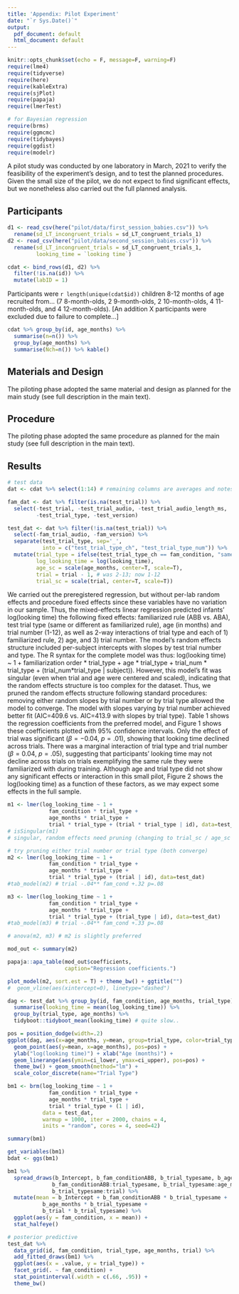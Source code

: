 ```yaml
---
title: 'Appendix: Pilot Experiment'
date: "`r Sys.Date()`"
output:
  pdf_document: default
  html_document: default
---
```


```r
knitr::opts_chunk$set(echo = F, message=F, warning=F)
require(lme4)
require(tidyverse)
require(here)
require(kableExtra)
require(sjPlot)
require(papaja)
require(lmerTest)

# for Bayesian regression
require(brms)
require(ggmcmc)
require(tidybayes)
require(ggdist)
require(modelr)
```

A pilot study was conducted by one laboratory in March, 2021 to verify the feasibility of the experiment's design, and to test the planned procedures.
Given the small size of the pilot, we do not expect to find significant effects, but we nonetheless also carried out the full planned analysis.

## Participants

```r
d1 <- read_csv(here("pilot/data/first_session_babies.csv")) %>%
  rename(sd_LT_incongruent_trials = sd_LT_congruent_trials_1) 
d2 <- read_csv(here("pilot/data/second_session_babies.csv")) %>%
  rename(sd_LT_incongruent_trials = sd_LT_congruent_trials_1,
         looking_time = `looking time`) 

cdat <- bind_rows(d1, d2) %>%
  filter(!is.na(id)) %>%
  mutate(labID = 1)
```

Participants were `r length(unique(cdat$id))` children 8-12 months of age recruited from...
(7 8-month-olds, 2 9-month-olds, 2 10-month-olds, 4 11-month-olds, and 4 12-month-olds).
[An addition X participants were excluded due to failure to complete...]

```r
cdat %>% group_by(id, age_months) %>% 
  summarise(n=n()) %>%
  group_by(age_months) %>%
  summarise(Nch=n()) %>% kable()
```

## Materials and Design


The piloting phase adopted the same material and design as planned for the main study (see full description in the main text).


## Procedure

The piloting phase adopted the same procedure as planned for the main study (see full description in the main text).

## Results

```r
# test data
dat <- cdat %>% select(1:14) # remaining columns are averages and notes

fam_dat <- dat %>% filter(is.na(test_trial)) %>% 
  select(-test_trial, -test_trial_audio, -test_trial_audio_length_ms, 
         -test_trial_type, -test_version)

test_dat <- dat %>% filter(!is.na(test_trial)) %>% 
  select(-fam_trial_audio, -fam_version) %>%
  separate(test_trial_type, sep='_', 
           into = c("test_trial_type_ch", "test_trial_type_num")) %>%
  mutate(trial_type = ifelse(test_trial_type_ch == fam_condition, "same", "different"),
         log_looking_time = log(looking_time),
         age_sc = scale(age_months, center=T, scale=T),
         trial = trial - 1, # was 2-13; now 1-12
         trial_sc = scale(trial, center=T, scale=T))
```


We carried out the preregistered regression, but without per-lab random effects and procedure fixed effects since these variables have no variation in our sample. 
Thus, the mixed-effects linear regression predicted infants' log(looking time) the following fixed effects: familiarized rule (ABB vs. ABA), test trial type (same or different as familiarized rule), age (in months) and trial number (1-12), as well as 2-way interactions of trial type and each of 1) familiarized rule, 2) age, and 3) trial number.
The model's random effects structure included per-subject intercepts with slopes by test trial number and type.
The R syntax for the complete model was thus: log(looking time) ~ 1 + familiarization order * trial_type + age * trial_type + trial_num * trial_type + (trial_num*trial_type | subject)).
However, this model's fit was singular (even when trial and age were centered and scaled), indicating that the random effects structure is too complex for the dataset. 
Thus, we pruned the random effects structure following standard procedures: removing either random slopes by trial number or by trial type allowed the model to converge. 
The model with slopes varying by trial number achieved better fit (AIC=409.6 vs. AIC=413.9 with slopes by trial type).
Table 1 shows the regression coefficients from the preferred model, and Figure 1 shows these coefficients plotted with 95% confidence intervals.
Only the effect of trial was significant ($\beta = -0.04$, $p=.01$), showing that looking time declined across trials.
There was a marginal interaction of trial type and trial number ($\beta = 0.04$, $p=.05$), suggesting that participants' looking time may not decline across trials on trials exemplifying the same rule they were familiarized with during training.
Although age and trial type did not show any significant effects or interaction in this small pilot, Figure 2 shows the log(looking time) as a function of these factors, as we may expect some effects in the full sample.

```r
m1 <- lmer(log_looking_time ~ 1 + 
             fam_condition * trial_type +
             age_months * trial_type +
             trial * trial_type + (trial * trial_type | id), data=test_dat)
# isSingular(m1)
# singular, random effects need pruning (changing to trial_sc / age_sc did not help)

# try pruning either trial number or trial type (both converge)
m2 <- lmer(log_looking_time ~ 1 + 
             fam_condition * trial_type +
             age_months * trial_type +
             trial * trial_type + (trial | id), data=test_dat)
#tab_model(m2) # trial -.04** fam_cond +.32 p=.08

m3 <- lmer(log_looking_time ~ 1 + 
             fam_condition * trial_type +
             age_months * trial_type +
             trial * trial_type + (trial_type | id), data=test_dat)
#tab_model(m3) # trial -.04** fam_cond +.33 p=.08

# anova(m2, m3) # m2 is slightly preferred

mod_out <- summary(m2)

papaja::apa_table(mod_out$coefficients, 
                  caption="Regression coefficients.")
```

```r
plot_model(m2, sort.est = T) + theme_bw() + ggtitle("")  
#  geom_vline(aes(xintercept=0), linetype="dashed")
```

```r
dag <- test_dat %>% group_by(id, fam_condition, age_months, trial_type) %>%
  summarise(looking_time = mean(log_looking_time)) %>% 
  group_by(trial_type, age_months) %>%
  tidyboot::tidyboot_mean(looking_time) # quite slow..

pos = position_dodge(width=.2)
ggplot(dag, aes(x=age_months, y=mean, group=trial_type, color=trial_type)) + 
  geom_point(aes(y=mean, x=age_months), pos=pos) + 
  ylab("log(looking time)") + xlab("Age (months)") + 
  geom_linerange(aes(ymin=ci_lower, ymax=ci_upper), pos=pos) + 
  theme_bw() + geom_smooth(method="lm") +
  scale_color_discrete(name="Trial Type")
```




<!-- ## Bayesian Regression -->

```r
bm1 <- brm(log_looking_time ~ 1 + 
             fam_condition * trial_type +
             age_months * trial_type +
             trial * trial_type + (1 | id), 
           data = test_dat, 
           warmup = 1000, iter = 2000, chains = 4, 
           inits = "random", cores = 4, seed=42) 

summary(bm1)
```

```r
get_variables(bm1)
bdat <- ggs(bm1)

bm1 %>% 
  spread_draws(b_Intercept, b_fam_conditionABB, b_trial_typesame, b_age_months, b_trial 
              b_fam_conditionABB:trial_typesame, b_trial_typesame:age_months,
              b_trial_typesame:trial) %>%
  mutate(mean = b_Intercept + b_fam_conditionABB * b_trial_typesame +
           b_age_months * b_trial_typesame + 
           b_trial * b_trial_typesame) %>%
  ggplot(aes(y = fam_condition, x = mean)) +
  stat_halfeye()
```


<!-- Generate posterior predictive values. -->

```r
# posterior predictive
test_dat %>%
  data_grid(id, fam_condition, trial_type, age_months, trial) %>%
  add_fitted_draws(bm1) %>%
  ggplot(aes(x = .value, y = trial_type)) +
  facet_grid(. ~ fam_condition) +
  stat_pointinterval(.width = c(.66, .95)) + 
  theme_bw()
```

